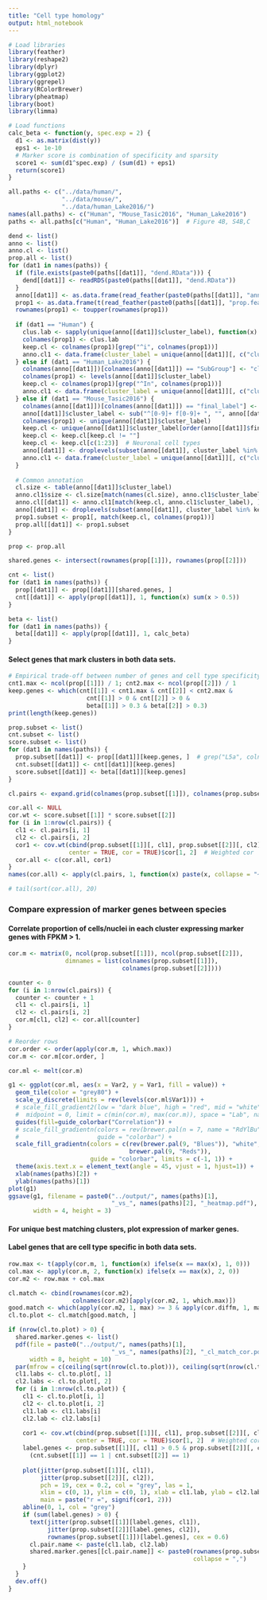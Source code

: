 ```yaml
---
title: "Cell type homology"
output: html_notebook
---
```

  
  
```r
# Load libraries 
library(feather)
library(reshape2)
library(dplyr)
library(ggplot2)
library(ggrepel)
library(RColorBrewer)
library(pheatmap)
library(boot)
library(limma)

# Load functions
calc_beta <- function(y, spec.exp = 2) {
  d1 <- as.matrix(dist(y))
  eps1 <- 1e-10
  # Marker score is combination of specificity and sparsity
  score1 <- sum(d1^spec.exp) / (sum(d1) + eps1)
  return(score1)
}

```


```r
all.paths <- c("../data/human/",
               "../data/mouse/",
               "../data/human_Lake2016/")
names(all.paths) <- c("Human", "Mouse_Tasic2016", "Human_Lake2016")
paths <- all.paths[c("Human", "Human_Lake2016")]  # Figure 4B, S4B,C

dend <- list()
anno <- list()
anno.cl <- list()
prop.all <- list()
for (dat1 in names(paths)) {
  if (file.exists(paste0(paths[[dat1]], "dend.RData"))) {
    dend[[dat1]] <- readRDS(paste0(paths[[dat1]], "dend.RData"))
  }
  anno[[dat1]] <- as.data.frame(read_feather(paste0(paths[[dat1]], "anno.feather")))
  prop1 <- as.data.frame(t(read_feather(paste0(paths[[dat1]], "prop.feather"))))
  rownames(prop1) <- toupper(rownames(prop1))
  
  if (dat1 == "Human") {
    clus.lab <- sapply(unique(anno[[dat1]]$cluster_label), function(x) strsplit(x, "_")[[1]][1])
    colnames(prop1) <- clus.lab
    keep.cl <- colnames(prop1)[grep("^i", colnames(prop1))]
    anno.cl1 <- data.frame(cluster_label = unique(anno[[dat1]][, c("cluster_label")]))
  } else if (dat1 == "Human_Lake2016") {
    colnames(anno[[dat1]])[colnames(anno[[dat1]]) == "SubGroup"] <- "cluster_label"
    colnames(prop1) <- levels(anno[[dat1]]$cluster_label)
    keep.cl <- colnames(prop1)[grep("^In", colnames(prop1))]
    anno.cl1 <- data.frame(cluster_label = unique(anno[[dat1]][, c("cluster_label")]))
  } else if (dat1 == "Mouse_Tasic2016") {
    colnames(anno[[dat1]])[colnames(anno[[dat1]]) == "final_label"] <- "cluster_label"
    anno[[dat1]]$cluster_label <- sub("^[0-9]+ f[0-9]+ ", "", anno[[dat1]]$cluster_label)
    colnames(prop1) <- unique(anno[[dat1]]$cluster_label)
    keep.cl <- unique(anno[[dat1]]$cluster_label[order(anno[[dat1]]$final_id)])
    keep.cl <- keep.cl[keep.cl != ""]
    keep.cl <- keep.cl[c(1:23)]  # Neuronal cell types
    anno[[dat1]] <- droplevels(subset(anno[[dat1]], cluster_label %in% keep.cl))
    anno.cl1 <- data.frame(cluster_label = unique(anno[[dat1]][, c("cluster_label")]))
  }
  
  # Common annotation
  cl.size <- table(anno[[dat1]]$cluster_label)
  anno.cl1$size <- cl.size[match(names(cl.size), anno.cl1$cluster_label)]
  anno.cl[[dat1]] <- anno.cl1[match(keep.cl, anno.cl1$cluster_label), ]
  anno[[dat1]] <- droplevels(subset(anno[[dat1]], cluster_label %in% keep.cl))
  prop1.subset <- prop1[, match(keep.cl, colnames(prop1))]
  prop.all[[dat1]] <- prop1.subset
}

```



```r
prop <- prop.all

shared.genes <- intersect(rownames(prop[[1]]), rownames(prop[[2]]))

cnt <- list()
for (dat1 in names(paths)) {
  prop[[dat1]] <- prop[[dat1]][shared.genes, ]
  cnt[[dat1]] <- apply(prop[[dat1]], 1, function(x) sum(x > 0.5))
}

```


```r
beta <- list()
for (dat1 in names(paths)) {
  beta[[dat1]] <- apply(prop[[dat1]], 1, calc_beta)
}

```


#### Select genes that mark clusters in both data sets.
```r
# Empirical trade-off between number of genes and cell type specificity
cnt1.max <- ncol(prop[[1]]) / 1; cnt2.max <- ncol(prop[[2]]) / 1
keep.genes <- which(cnt[[1]] < cnt1.max & cnt[[2]] < cnt2.max & 
                      cnt[[1]] > 0 & cnt[[2]] > 0 & 
                      beta[[1]] > 0.3 & beta[[2]] > 0.3)
print(length(keep.genes))

prop.subset <- list()
cnt.subset <- list()
score.subset <- list()
for (dat1 in names(paths)) {
  prop.subset[[dat1]] <- prop[[dat1]][keep.genes, ]  # grep("L5a", colnames(prop[[dat1]]))
  cnt.subset[[dat1]] <- cnt[[dat1]][keep.genes]
  score.subset[[dat1]] <- beta[[dat1]][keep.genes]
}

```



```r
cl.pairs <- expand.grid(colnames(prop.subset[[1]]), colnames(prop.subset[[2]]))

cor.all <- NULL
cor.wt <- score.subset[[1]] * score.subset[[2]]
for (i in 1:nrow(cl.pairs)) {
  cl1 <- cl.pairs[i, 1]
  cl2 <- cl.pairs[i, 2]
  cor1 <- cov.wt(cbind(prop.subset[[1]][, cl1], prop.subset[[2]][, cl2]), wt = cor.wt,
                 center = TRUE, cor = TRUE)$cor[1, 2]  # Weighted cor
  cor.all <- c(cor.all, cor1)
}
names(cor.all) <- apply(cl.pairs, 1, function(x) paste(x, collapse = "~"))

# tail(sort(cor.all), 20)

```


### Compare expression of marker genes between species
#### Correlate proportion of cells/nuclei in each cluster expressing marker genes with FPKM > 1.
```r
cor.m <- matrix(0, ncol(prop.subset[[1]]), ncol(prop.subset[[2]]), 
                dimnames = list(colnames(prop.subset[[1]]),
                                colnames(prop.subset[[2]])))

counter <- 0
for (i in 1:nrow(cl.pairs)) {
  counter <- counter + 1
  cl1 <- cl.pairs[i, 1]
  cl2 <- cl.pairs[i, 2]
  cor.m[cl1, cl2] <- cor.all[counter]
}

# Reorder rows
cor.order <- order(apply(cor.m, 1, which.max))
cor.m <- cor.m[cor.order, ]

cor.ml <- melt(cor.m)

g1 <- ggplot(cor.ml, aes(x = Var2, y = Var1, fill = value)) +
  geom_tile(color = "grey80") +
  scale_y_discrete(limits = rev(levels(cor.ml$Var1))) +
  # scale_fill_gradient2(low = "dark blue", high = "red", mid = "white",
  #  midpoint = 0, limit = c(min(cor.m), max(cor.m)), space = "Lab", name="Correlation") +
  guides(fill=guide_colorbar("Correlation")) +
  # scale_fill_gradientn(colors = rev(brewer.pal(n = 7, name = "RdYlBu")),
  #                      guide = "colorbar") +
  scale_fill_gradientn(colors = c(rev(brewer.pal(9, "Blues")), "white",
                                  brewer.pal(9, "Reds")), 
                       guide = "colorbar", limits = c(-1, 1)) +
  theme(axis.text.x = element_text(angle = 45, vjust = 1, hjust=1)) +
  xlab(names(paths)[2]) +
  ylab(names(paths)[1])
plot(g1)
ggsave(g1, filename = paste0("../output/", names(paths)[1],
                             "_vs_", names(paths)[2], "_heatmap.pdf"), 
       width = 4, height = 3)

```

#### For unique best matching clusters, plot expression of marker genes.
#### Label genes that are cell type specific in both data sets.
```r
row.max <- t(apply(cor.m, 1, function(x) ifelse(x == max(x), 1, 0)))
col.max <- apply(cor.m, 2, function(x) ifelse(x == max(x), 2, 0))
cor.m2 <- row.max + col.max

cl.match <- cbind(rownames(cor.m2),
                  colnames(cor.m2)[apply(cor.m2, 1, which.max)])
good.match <- which(apply(cor.m2, 1, max) >= 3 & apply(cor.diffm, 1, max) > 0)
cl.to.plot <- cl.match[good.match, ]

if (nrow(cl.to.plot) > 0) {
  shared.marker.genes <- list()
  pdf(file = paste0("../output/", names(paths)[1],
                             "_vs_", names(paths)[2], "_cl_match_cor.pdf"), 
      width = 8, height = 10)
  par(mfrow = c(ceiling(sqrt(nrow(cl.to.plot))), ceiling(sqrt(nrow(cl.to.plot)))))
  cl1.labs <- cl.to.plot[, 1]
  cl2.labs <- cl.to.plot[, 2]
  for (i in 1:nrow(cl.to.plot)) {
    cl1 <- cl.to.plot[i, 1]
    cl2 <- cl.to.plot[i, 2]
    cl1.lab <- cl1.labs[i]
    cl2.lab <- cl2.labs[i]
    
    cor1 <- cov.wt(cbind(prop.subset[[1]][, cl1], prop.subset[[2]][, cl2]), wt = cor.wt,
                   center = TRUE, cor = TRUE)$cor[1, 2]  # Weighted cor
    label.genes <- prop.subset[[1]][, cl1] > 0.5 & prop.subset[[2]][, cl2] > 0.5 &
      (cnt.subset[[1]] == 1 | cnt.subset[[2]] == 1)
    
    plot(jitter(prop.subset[[1]][, cl1]),
         jitter(prop.subset[[2]][, cl2]), 
         pch = 19, cex = 0.2, col = "grey", las = 1,
         xlim = c(0, 1), ylim = c(0, 1), xlab = cl1.lab, ylab = cl2.lab, 
         main = paste("r =", signif(cor1, 2)))
    abline(0, 1, col = "grey")
    if (sum(label.genes) > 0) {
      text(jitter(prop.subset[[1]][label.genes, cl1]),
           jitter(prop.subset[[2]][label.genes, cl2]), 
           rownames(prop.subset[[1]])[label.genes], cex = 0.6)
      cl.pair.name <- paste(cl1.lab, cl2.lab)
      shared.marker.genes[[cl.pair.name]] <- paste0(rownames(prop.subset[[1]])[label.genes],
                                                    collapse = ",")
    }
  }
  dev.off()
}

```


